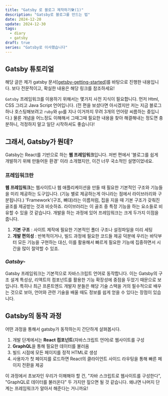 ```yaml
---
title: "Gatsby 로 블로그 제작하기🛠️(1)"
description: "Gatsby로 블로그를 만드는 법"
date: 2024-12-20
update: 2024-12-30
tags:
  - diary
  - gatsby
draft: true
series: "Gatsby로 이사했습니다"
---
```


## Gatsby 튜토리얼

해당 글은 제가 gatsby 문서\[[getsby-getting-started](https://www.gatsbyjs.com/docs/tutorial/getting-started/part-0/)]를 바탕으로 진행한 내용입니다. 보다 전문적이고, 확실한 내용은 해당 링크를 참조하세요!

`Gatsby` 프레임워크를 이용하기 위해서는 몇가지 사전 지식이 필요합니다. 먼저 Html, CSS 그리고 Java Script 언어입니다. (전 편을 보셨다면 아시겠지만 저는 지금 블로그 하나 호스팅해보려고 `ruby`와 `go`를 지나 이거까지 무려 3개의 언어랑 씨름하는 중입니다.)
물론 개념을 어느정도 이해해서 그때그때 필요한 내용을 찾아 해결해내는 정도면 충분하니, 걱정하지 말고 일단 시작하셔도 좋습니다!

## 그래서, Gatsby가 뭔데?
Gatsby는 React를 기반으로 하는 **웹 프레임워크**입니다. 저번 편에서 '블로그를 쉽게 개발하기 위해 만들어둔 환경' 이라 소개했지만, 이건 너무 국소적인 설명이었네요.

### 프레임워크란

**웹 프레임워크**는 웹사이트나 웹 애플리케이션을 만들 때 필요한 기본적인 구조와 기능들을 미리 제공하는 도구입니다. (기능 별로 제공하는게 아니라는 점에서 라이브러리와 구분됩니다.)
'Framework'(구조, 뼈대)라는 이름처럼, 집을 지을 때 기본 구조가 갖춰진 골조를 제공받는 것과 비슷하죠. 라이브러리는 이 골조 중 특정 기능을 하는 요소들로 비유할 수 있을 것 같습니다.
개발을 하는 과정에 있어 프레임워크는 크게 두가지 이점을 줍니다.
1. **기본 구조** : 사이트 제작에 필요한 기본적인 폴더 구조나 설정파일을 미리 세팅
2. **개발 편의성** : 반복적이거나, 빌드 과정에 필요한 코드들 제공
덕분에 우리는 바닥부터 모든 기능을 구현하는 대신, 이를 활용해서 빠르게 필요한 기능에 집중하면서 시간을 많이 절약할 수 있죠.

### *Gatsby-*

Gatsby 프레임워크는 기본적으로 자바스크립트 언어로 동작합니다. 이는 Gatsby의 구조 설계 특성상, 리액트의 컴포넌트를 활용한 기능 확장성에 중점을 두었기 때문으로 보입니다.
특히나 최근 프론트엔드 개발자 분들은 해당 기술 스택을 거의 필수적으로 배우는 것으로 보아, 언어와 관련 기술을 배울 때도 정보를 쉽게 얻을 수 있다는 장점이 있습니다.


## Gatsby의 동작 과정
어떤 과정을 통해서 gatsby가 동작하는지 간단하게 살펴봅시다.

1. 개발 단계에서는 **React 컴포넌트**(자바스크립트 언어)로 웹사이트를 구성
2. **GraphQL**을 통해 필요한 데이터를 불러옴
3. 빌드 시점에 모든 페이지를 정적 HTML로 생성
4. 사용자가 첫 페이지를 로드하면 React의 클라이언트 사이드 라우팅을 통해 빠른 페이지 전환을 제공

이 과정에서 초보자인 우리가 이해해야 할 건, "자바 스크립트로 웹사이트를 구성한다", "GraphQL로 데이터를 불러온다" 두 가지만 짚으면 될 것 같습니다. 왜냐면 나머지 단계는 프레임워크가 알아서 해준다는 거니까요!

